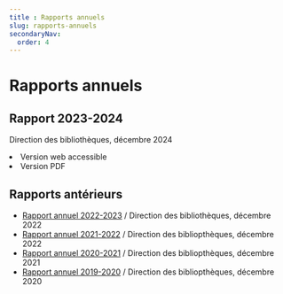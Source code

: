 ```yaml
---
title : Rapports annuels
slug: rapports-annuels
secondaryNav:
  order: 4
---
```



# Rapports annuels

## Rapport 2023-2024

Direction des bibliothèques, décembre 2024

<Liste variant="fleche">
    <li><Link to="https://www.bib.umontreal.ca/publications/rapport-annuel-2023-2024/index.htm">Version web accessible</Link></li>
    <li><Link to="/a-propos/rapport-annuel-2023-24.pdf">Version PDF</Link></li>
  </Liste>

## Rapports antérieurs

- [Rapport annuel 2022-2023](https://www.bib.umontreal.ca/publications/rapport-annuel-2022-2023/index.htm) / Direction des bibliothèques, décembre 2022
- [Rapport annuel 2021-2022](https://www.bib.umontreal.ca/publications/rapport-annuel-2021-2022/index.htm) / Direction des bibliopthèques, décembre 2022
- [Rapport annuel 2020-2021](https://www.bib.umontreal.ca/publications/rapport-annuel-2020-2021/index.htm) / Direction des bibliopthèques, décembre 2021
- [Rapport annuel 2019-2020](https://www.bib.umontreal.ca/publications/rapport-annuel-2019-2020/index.htm) / Direction des bibliopthèques, décembre 2020
